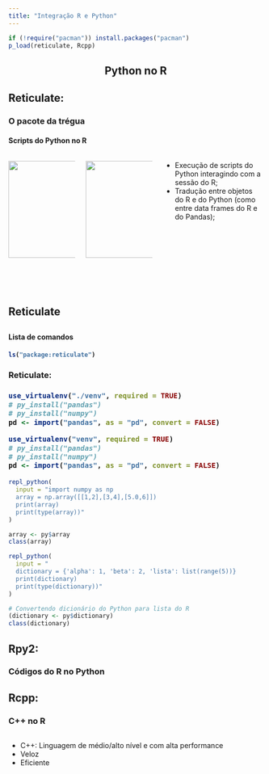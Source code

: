 ```yaml
---
title: "Integração R e Python"
---
```


```r
if (!require("pacman")) install.packages("pacman")
p_load(reticulate, Rcpp)
```

<section class="title-slide">
    <h1 style="text-align: center">Python no R</h1>
</section>

<section>
<h2>Reticulate:</h2>
<h3>O pacote da trégua</h3>
<h4>Scripts do Python no R</h4>


:::::: {.columns}

::: {.column width="50%"}
<img src="https://raw.githubusercontent.com/github/explore/80688e429a7d4ef2fca1e82350fe8e3517d3494d/topics/r/r.png" style="width:192px;height:192px; margin-bottom:50px;"/>
:::

::: {.column width="50%"}
<img src="https://raw.githubusercontent.com/github/explore/80688e429a7d4ef2fca1e82350fe8e3517d3494d/topics/python/python.png" style="width:192px;height:192px;"/>
:::

:::: {.column width="75%"}
- Execução de scripts do Python interagindo com a sessão do R; 
- Tradução entre objetos do R e do Python (como entre data frames do R e do Pandas);
::::
::::::
</section>

<section>
<h2>Reticulate<h2>
<h4>Lista de comandos<h4>

::: {.fragment}
```r
ls("package:reticulate")
```
:::
</section>

<section>
<h3>Reticulate:<h3>

:::{.fragment}
```r
use_virtualenv("./venv", required = TRUE)
# py_install("pandas")
# py_install("numpy")
pd <- import("pandas", as = "pd", convert = FALSE)
```

```r
use_virtualenv("venv", required = TRUE)
# py_install("pandas")
# py_install("numpy")
pd <- import("pandas", as = "pd", convert = FALSE)
```
:::
</section>

<section>

:::{.fragment}
```r
repl_python(
  input = "import numpy as np
  array = np.array([[1,2],[3,4],[5.0,6]])
  print(array)
  print(type(array))"
)
```
::: 

:::{.fragment}
```r
array <- py$array
class(array)
```
:::

</section>

<section>

:::{.fragment}
```r
repl_python(
  input = "
  dictionary = {'alpha': 1, 'beta': 2, 'lista': list(range(5))}
  print(dictionary)
  print(type(dictionary))"
)
```

```r
# Convertendo dicionário do Python para lista do R
(dictionary <- py$dictionary)
class(dictionary)
```
:::

</section>


<section>
<h2>Rpy2:</h2>
<h3>Códigos do R no Python</h3>
</section>

<section>
<h2>Rcpp:</h2>
<h3>C++ no R</h3>

:::::: {.columns}

:::: {.column width="75%"}
- C++: Linguagem de médio/alto nível e com alta performance
- Veloz
- Eficiente
::::
::::::
</section>
